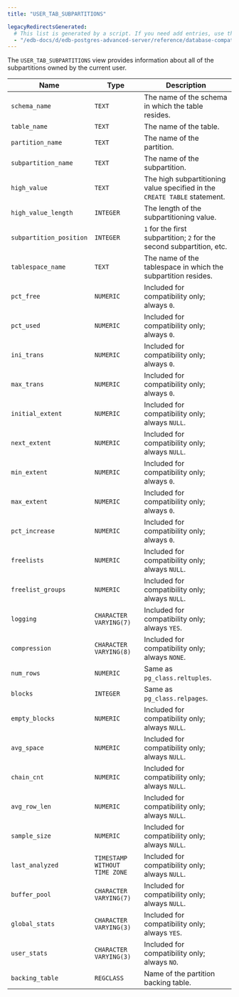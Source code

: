 ```yaml
---
title: "USER_TAB_SUBPARTITIONS"

legacyRedirectsGenerated:
  # This list is generated by a script. If you need add entries, use the `legacyRedirects` key.
  - "/edb-docs/d/edb-postgres-advanced-server/reference/database-compatibility-for-oracle-developers-reference-guide/10/Database_Compatibility_for_Oracle_Developers_Reference_Guide.1.184.html"
---
```


<div id="user_tab_subpartitions" class="registered_link"></div>

The `USER_TAB_SUBPARTITIONS` view provides information about all of the subpartitions owned by the current user.

| Name                    | Type                          | Description                                                                                                                                  |
| ----------------------- | ----------------------------- | -------------------------------------------------------------------------------------------------------------------------------------------- |
| `schema_name`           | `TEXT`                        | The name of the schema in which the table resides.                                                                                           |
| `table_name`            | `TEXT`                        | The name of the table.                                                                                                                       |
| `partition_name`        | `TEXT`                        | The name of the partition.                                                                                                                   |
| `subpartition_name`     | `TEXT`                        | The name of the subpartition.                                                                                                                |
| `high_value`            | `TEXT`                        | The high subpartitioning value specified in the `CREATE TABLE` statement.                                                                    |
| `high_value_length`     | `INTEGER`                     | The length of the subpartitioning value.                                                                                                     |
| `subpartition_position` | `INTEGER`                     | `1` for the first subpartition; `2` for the second subpartition, etc.                                                                        |
| `tablespace_name`       | `TEXT`                        | The name of the tablespace in which the subpartition resides.                                                                                |
| `pct_free`              | `NUMERIC`                     | Included for compatibility only; always `0`.                                                                                                 |
| `pct_used`              | `NUMERIC`                     | Included for compatibility only; always `0`.                                                                                                 |
| `ini_trans`             | `NUMERIC`                     | Included for compatibility only; always `0`.                                                                                                 |
| `max_trans`             | `NUMERIC`                     | Included for compatibility only; always `0`.                                                                                                 |
| `initial_extent`        | `NUMERIC`                     | Included for compatibility only; always `NULL`.                                                                                              |
| `next_extent`           | `NUMERIC`                     | Included for compatibility only; always `NULL`.                                                                                              |
| `min_extent`            | `NUMERIC`                     | Included for compatibility only; always `0`.                                                                                                 |
| `max_extent`            | `NUMERIC`                     | Included for compatibility only; always `0`.                                                                                                 |
| `pct_increase`          | `NUMERIC`                     | Included for compatibility only; always `0`.                                                                                                 |
| `freelists`             | `NUMERIC`                     | Included for compatibility only; always `NULL`.                                                                                              |
| `freelist_groups`       | `NUMERIC`                     | Included for compatibility only; always `NULL`.                                                                                              |
| `logging`               | `CHARACTER VARYING(7)`        | Included for compatibility only; always `YES`.                                                                                               |
| `compression`           | `CHARACTER VARYING(8)`        | Included for compatibility only; always `NONE`.                                                                                              |
| `num_rows`              | `NUMERIC`                     | Same as `pg_class.reltuples`.                                                                                                                |
| `blocks`                | `INTEGER`                     | Same as `pg_class.relpages`.                                                                                                                 |
| `empty_blocks`          | `NUMERIC`                     | Included for compatibility only; always `NULL`.                                                                                              |
| `avg_space`             | `NUMERIC`                     | Included for compatibility only; always `NULL`.                                                                                              |
| `chain_cnt`             | `NUMERIC`                     | Included for compatibility only; always `NULL`.                                                                                              |
| `avg_row_len`           | `NUMERIC`                     | Included for compatibility only; always `NULL`.                                                                                              |
| `sample_size`           | `NUMERIC`                     | Included for compatibility only; always `NULL`.                                                                                              |
| `last_analyzed`         | `TIMESTAMP WITHOUT TIME ZONE` | Included for compatibility only; always `NULL`.                                                                                              |
| `buffer_pool`           | `CHARACTER VARYING(7)`        | Included for compatibility only; always `NULL`.                                                                                              |
| `global_stats`          | `CHARACTER VARYING(3)`        | Included for compatibility only; always `YES`.                                                                                               |
| `user_stats`            | `CHARACTER VARYING(3)`        | Included for compatibility only; always `NO`.                                                                                                |
| `backing_table`         | `REGCLASS`                    | Name of the partition backing table.                                                                                                         |
